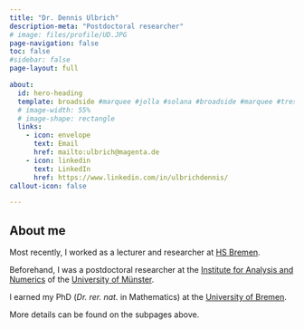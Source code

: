 ```yaml
---
title: "Dr. Dennis Ulbrich"
description-meta: "Postdoctoral researcher"
# image: files/profile/UD.JPG
page-navigation: false
toc: false  
#sidebar: false
page-layout: full

about:
  id: hero-heading
  template: broadside #marquee #jolla #solana #broadside #marquee #trestles #solana #broadside #jolla    
  # image-width: 55%
  # image-shape: rectangle
  links:
    - icon: envelope
      text: Email
      href: mailto:ulbrich@magenta.de
    - icon: linkedin
      text: LinkedIn
      href: https://www.linkedin.com/in/ulbrichdennis/
callout-icon: false

---
```


:::{#hero-heading}

## About me

Most recently, I worked as a lecturer and researcher at [HS Bremen](https://www.hs-bremen.de/en/).

Beforehand, I was a postdoctoral researcher at the [Institute for Analysis and Numerics](https://www.uni-muenster.de/AMM/en/institute.shtml) of the [University of Münster](https://www.uni-muenster.de/en/).

I earned my PhD (*Dr. rer. nat.* in Mathematics) at the [University of Bremen](https://www.uni-bremen.de/en/).

More details can be found on the subpages above.

:::




